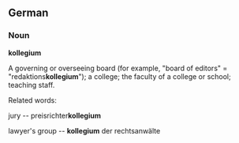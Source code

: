 ==German==
===Noun===
'''kollegium'''

A governing or overseeing board (for example, "board of editors" = "redaktions'''kollegium'''");  a college; the faculty of a college or school; teaching staff.

Related words:

jury -- preisrichter'''kollegium'''

lawyer's group -- '''kollegium''' der rechtsanw&auml;lte